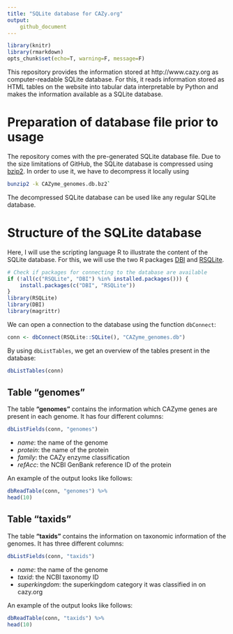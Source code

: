 ```yaml
---
title: "SQLite database for CAZy.org"
output:
    github_document
---
```


```r
library(knitr)
library(rmarkdown)
opts_chunk$set(echo=T, warning=F, message=F)
```

This repository provides the information stored at http://www.cazy.org as
computer-readable SQLite database. For this, it reads information stored as HTML
tables on the website into tabular data interpretable by Python and makes the
information available as a SQLite database.

# Preparation of database file prior to usage

The repository comes with the pre-generated SQLite database file. Due to the
size limitations of GitHub, the SQLite database is compressed using
[bzip2](https://www.sourceware.org/bzip2/). In order to use it, we have to
decompress it locally using

```bash
bunzip2 -k CAZyme_genomes.db.bz2`
```

The decompressed SQLite database can be used like any regular SQLite database. 

# Structure of the SQLite database

Here, I will use the scripting language R to illustrate the content of the
SQLite database. For this, we will use the two R packages
[DBI](https://cran.r-project.org/web/packages/DBI/index.html) and
[RSQLite](https://cran.r-project.org/web/packages/RSQLite/index.html).

```r
# Check if packages for connecting to the database are available
if (!all(c("RSQLite", "DBI") %in% installed.packages())) {
    install.packages(c("DBI", "RSQLite"))
}
library(RSQLite)
library(DBI)
library(magrittr)
```

We can open a connection to the database using the function `dbConnect`:

```r
conn <- dbConnect(RSQLite::SQLite(), "CAZyme_genomes.db")
```

By using `dbListTables`, we get an overview of the tables present in the
database:

```r
dbListTables(conn)
```

## Table "genomes"

The table **"genomes"** contains the information which CAZyme genes are present
in each genome. It has four different columns:

```r
dbListFields(conn, "genomes")
```

  - *name*: the name of the genome
  - *protein*: the name of the protein
  - *family*: the CAZy enzyme classification
  - *refAcc*: the NCBI GenBank reference ID of the protein

An example of the output looks like follows:

```r
dbReadTable(conn, "genomes") %>%
head(10)
```

## Table "taxids"

The table **"taxids"** contains the information on taxonomic information of the
genomes. It has three different columns:

```r
dbListFields(conn, "taxids")
```

  - *name*: the name of the genome
  - *taxid*: the NCBI taxonomy ID
  - *superkingdom*: the superkingdom category it was classified in on cazy.org

An example of the output looks like follows:

```r
dbReadTable(conn, "taxids") %>%
head(10)
```
